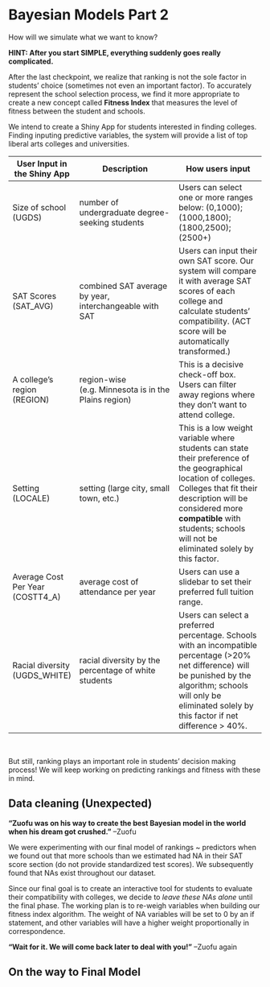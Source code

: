 # Bayesian Models Part 2

How will we simulate what we want to know?

**HINT: After you start SIMPLE, everything suddenly goes really complicated.**

After the last checkpoint, we realize that ranking is not the sole factor in students' choice (sometimes not even an important factor). To accurately represent the school selection process, we find it more appropriate to create a new concept called **Fitness Index** that measures the level of fitness between the student and schools.

We intend to create a Shiny App for students interested in finding colleges. Finding inputing predictive variables, the system will provide a list of top liberal arts colleges and universities.

User Input in the Shiny App       | Description                                             | How users input
----------------------------------| --------------------------------------------------------|--------------------------------------------------
Size of school (UGDS)             | number of undergraduate degree-seeking students         | Users can select one or more ranges below: (0,1000); (1000,1800); (1800,2500); (2500+)
SAT Scores (SAT_AVG)              | combined SAT average by year, interchangeable with SAT  | Users can input their own SAT score. Our system will compare it with average SAT scores of each college and calculate students' compatibility. (ACT score will be automatically transformed.)
A college's region (REGION)       | region-wise (e.g. Minnesota is in the Plains region)    | This is a decisive check-off box. Users can filter away regions where they don't want to attend college.
Setting (LOCALE)                  | setting (large city, small town, etc.)                  | This is a low weight variable where students can state their preference of the geographical location of colleges. Colleges that fit their description will be considered more **compatible** with students; schools will not be eliminated solely by this factor.
Average Cost Per Year (COSTT4_A)  | average cost of attendance per year                     | Users can use a slidebar to set their preferred full tuition range.
Racial diversity (UGDS_WHITE)     | racial diversity by the percentage of white students    | Users can select a preferred percentage. Schools with an incompatible percentage (>20% net difference) will be punished by the algorithm; schools will only be eliminated solely by this factor if net difference > 40%.

&nbsp;

But still, ranking plays an important role in students' decision making process! We will keep working on predicting rankings and fitness with these in mind.

## Data cleaning (Unexpected)

**"Zuofu was on his way to create the best Bayesian model in the world when his dream got crushed."** 
--Zuofu

We were experimenting with our final model of rankings ~ predictors when we found out that more schools than we estimated had NA in their SAT score section (do not provide standardized test scores). We subsequently found that NAs exist throughout our dataset. 

Since our final goal is to create an interactive tool for students to evaluate their compatibility with colleges, we decide to *leave these NAs alone* until the final phase. The working plan is to re-weigh variables when building our fitness index algorithm. The weight of NA variables will be set to $0$ by an if statement, and other variables will have a higher weight proportionally in correspondence.

**"Wait for it. We will come back later to deal with you!"** --Zuofu again

## On the way to Final Model



